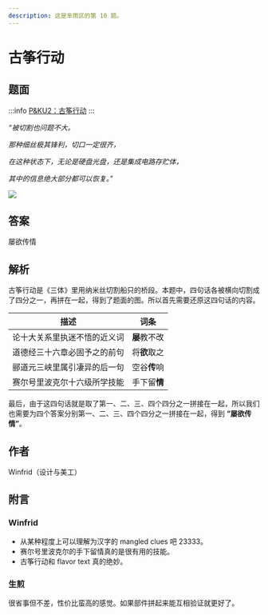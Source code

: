 ```yaml
---
description: 这是芈雨区的第 10 题。
---
```


# 古筝行动

## 题面

:::info
[P\&KU2：古筝行动](https://pnku2.pkupuzzle.art/#/game/miyu/prob_10)
:::

_“被切割也问题不大。_

_那种细丝极其锋利，切口一定很齐，_

_在这种状态下，无论是硬盘光盘，还是集成电路存贮体，_

_其中的信息绝大部分都可以恢复。”_

![](./10-gu-zheng-xing-dong.assets/image_1.webp)

## 答案

屡欲传情

## 解析

古筝行动是《三体》里用纳米丝切割船只的桥段。本题中，四句话各被横向切割成了四分之一，再拼在一起，得到了题面的图。所以首先需要还原这四句话的内容。

| 描述                         | 词条         |
| ---------------------------- | ------------ |
| 论十大关系里执迷不悟的近义词 | **屡**教不改 |
| 道德经三十六章必固予之的前句 | 将**欲**取之 |
| 郦道元三峡里属引凄异的后一句 | 空谷**传**响 |
| 赛尔号里波克尔十六级所学技能 | 手下留**情** |

最后，由于这四句话就是取了第一、二、三、四个四分之一拼接在一起，所以我们也需要为四个答案分别第一、二、三、四个四分之一拼接在一起，得到 **“屡欲传情”**。

## 作者

Winfrid（设计与美工）

## 附言

### Winfrid

- 从某种程度上可以理解为汉字的 mangled clues 吧 23333。
- 赛尔号里波克尔的手下留情真的是很有用的技能。
- 古筝行动和 flavor text 真的绝妙。

### 生煎

很省事但不差，性价比蛮高的感觉。如果部件拼起来能互相验证就更好了。
